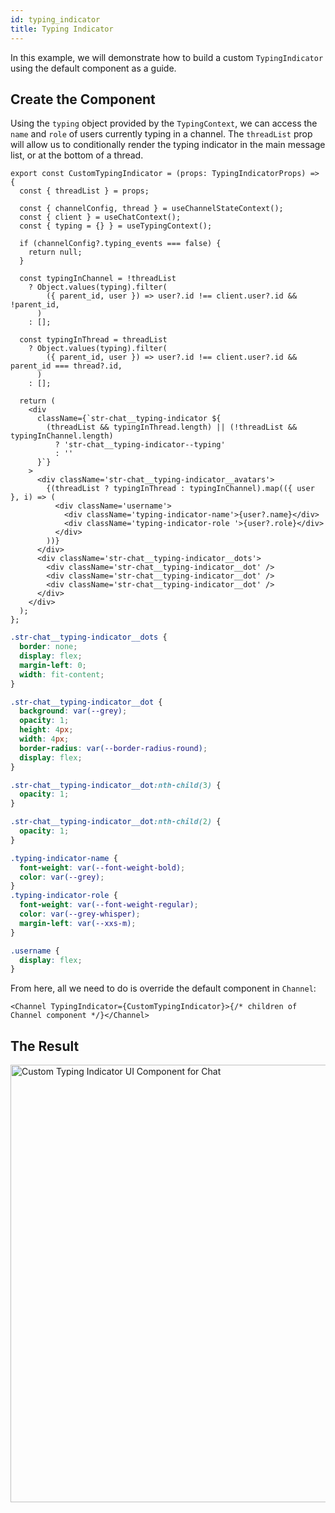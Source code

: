 ```yaml
---
id: typing_indicator
title: Typing Indicator
---
```



In this example, we will demonstrate how to build a custom `TypingIndicator` using the default component as a guide.

## Create the Component

Using the `typing` object provided by the `TypingContext`, we can access the `name` and `role` of users currently typing
in a channel. The `threadList` prop will allow us to conditionally render the typing indicator in the main message
list, or at the bottom of a thread.

```tsx
export const CustomTypingIndicator = (props: TypingIndicatorProps) => {
  const { threadList } = props;

  const { channelConfig, thread } = useChannelStateContext();
  const { client } = useChatContext();
  const { typing = {} } = useTypingContext();

  if (channelConfig?.typing_events === false) {
    return null;
  }

  const typingInChannel = !threadList
    ? Object.values(typing).filter(
        ({ parent_id, user }) => user?.id !== client.user?.id && !parent_id,
      )
    : [];

  const typingInThread = threadList
    ? Object.values(typing).filter(
        ({ parent_id, user }) => user?.id !== client.user?.id && parent_id === thread?.id,
      )
    : [];

  return (
    <div
      className={`str-chat__typing-indicator ${
        (threadList && typingInThread.length) || (!threadList && typingInChannel.length)
          ? 'str-chat__typing-indicator--typing'
          : ''
      }`}
    >
      <div className='str-chat__typing-indicator__avatars'>
        {(threadList ? typingInThread : typingInChannel).map(({ user }, i) => (
          <div className='username'>
            <div className='typing-indicator-name'>{user?.name}</div>
            <div className='typing-indicator-role '>{user?.role}</div>
          </div>
        ))}
      </div>
      <div className='str-chat__typing-indicator__dots'>
        <div className='str-chat__typing-indicator__dot' />
        <div className='str-chat__typing-indicator__dot' />
        <div className='str-chat__typing-indicator__dot' />
      </div>
    </div>
  );
};
```

```css
.str-chat__typing-indicator__dots {
  border: none;
  display: flex;
  margin-left: 0;
  width: fit-content;
}

.str-chat__typing-indicator__dot {
  background: var(--grey);
  opacity: 1;
  height: 4px;
  width: 4px;
  border-radius: var(--border-radius-round);
  display: flex;
}

.str-chat__typing-indicator__dot:nth-child(3) {
  opacity: 1;
}

.str-chat__typing-indicator__dot:nth-child(2) {
  opacity: 1;
}

.typing-indicator-name {
  font-weight: var(--font-weight-bold);
  color: var(--grey);
}
.typing-indicator-role {
  font-weight: var(--font-weight-regular);
  color: var(--grey-whisper);
  margin-left: var(--xxs-m);
}

.username {
  display: flex;
}
```

From here, all we need to do is override the default component in `Channel`:

```tsx
<Channel TypingIndicator={CustomTypingIndicator}>{/* children of Channel component */}</Channel>
```

## The Result

<img src={TypingIndicator} alt='Custom Typing Indicator UI Component for Chat' width='700' />
